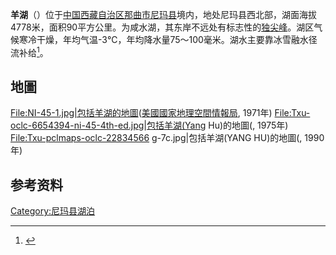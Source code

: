 {{ViewTibetanScript}}
{{Infobox_lake
 |湖泊名稱 =羊湖
 |湖泊照片 = 
 |湖泊照片標題 = 
 |測深圖 =
 |測深圖標題 =
 |湖泊所在地 = [[中国|中国]][[西藏|西藏]]
 |座標 = {{coord |35|25|N|84|38|E|display=inline,title|scale:500000_type:waterbody_region:CN}}
 |湖泊類別 = [[咸水湖|咸水湖]]
 |流入 =[[隆桑曲|隆桑曲]]
 |流出 = 
 |集水區面積 = 8125平方公里
 |集水區國家 =
 |湖泊長度 =14.4公里
 |湖泊闊度 = 最大7.5公里<br />平均6.25公里
 |湖泊面積 =90平方公里
 |平均深度 = 38米
 |最深深度 = 
 |水體體積 = 
 |湖水停留時間 =
 |湖岸線長度 =
 |海拔高度 = 4778米
 |湖中島嶼 =
 |湖邊城鎮 =
}}
{{Location map
 |China Tibet Ngari
 |mark=<!--dot-->Blue pog.svg
 |lat_deg=35|lat_min=25|lat_sec =
 |lon_deg=84|lon_min=38|lon_sec =
 |caption=羊湖在[[西藏|西藏]]的位置。
 |position=right
 |width=350
 |float=right
}}
'''羊湖'''（{{bo|z=དབྱང་མཚོ|w=dbyang mtsho |t=Yang Tso}}）位于[[中国|中国]][[西藏自治区|西藏自治区]][[那曲市|那曲市]][[尼玛县|尼玛县]]境内，地处尼玛县西北部，湖面海拔4778米，面积90平方公里。为咸水湖，其东岸不远处有标志性的[[独尖峰|独尖峰]]。湖区气候寒冷干燥，年均气温-3℃，年均降水量75～100毫米。湖水主要靠冰雪融水径流补给<ref>{{cite book zh |author=王苏民 窦鸿身 |title=中国湖泊志 |format=M |edition=1 |location=北京 |publisher=科学出版社 |date=1998|pages=419|id= ISBN 7-03-006706-1}}</ref>。

==地圖==
<gallery mode="packed" heights="160">
File:NI-45-1.jpg|包括羊湖的地圖([[美國國家地理空間情報局|美國國家地理空間情報局]], 1971年)
File:Txu-oclc-6654394-ni-45-4th-ed.jpg|包括羊湖(Yang Hu)的地圖({{link-en|DMA|Defense Mapping Agency}}, 1975年)
File:Txu-pclmaps-oclc-22834566 g-7c.jpg|包括羊湖(YANG HU)的地圖({{link-en|DMA|Defense Mapping Agency}}, 1990年)
</gallery>

==参考资料==
{{Reflist}}

[[Category:尼玛县湖泊|Category:尼玛县湖泊]]